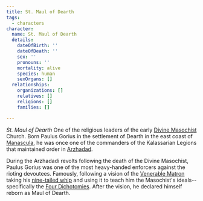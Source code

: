 ```yaml
---
title: St. Maul of Dearth
tags:
  - characters
character:
  name: St. Maul of Dearth
  details:
    dateOfBirth: ''
    dateOfDeath: ''
    sex: ''
    pronouns: ''
    mortality: alive
    species: human
    sexOrgans: []
  relationships:
    organizations: []
    relatives: []
    religions: []
    families: []

---
```


<Stub />

*St. Maul of Dearth* One of the religious leaders of the early
[Divine Masochist](/religions/divine-masochism/) Church. Born Paulus
Gorius in the settlement of Dearth in the east coast of
[Manascula](/locations/manascula/), he was once one of the commanders of
the Kalassarian Legions that maintained order in
[Arzhadad](/locations/arzhadad/).

During the Arzhadadi revolts following the death of the Divine Masochist, Paulus
Gorius was one of the most heavy-handed enforcers against the rioting devoutees.
Famously, following a vision of the [Venerable Matron](/characters/venerable-matron/)
taking his
[nine-tailed whip](/religions/divine-masochism/nine-tailed-whip/) and using
it to teach him the Masochist's ideals--specifically the
[Four Dichotomies](/religions/divine-masochism/orthodox/doctrine/four-dichotomies/).
After the vision, he declared himself reborn as Maul of Dearth.

